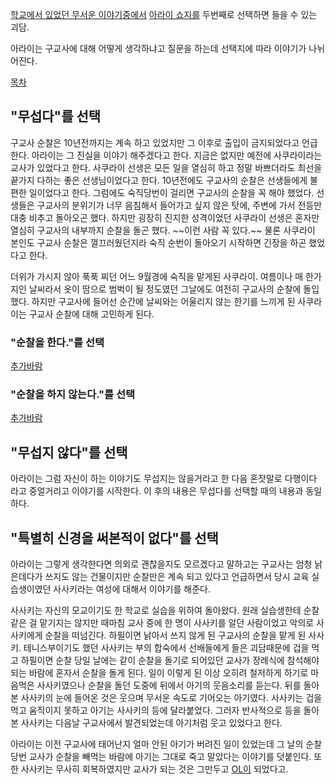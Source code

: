 [[학교에서 있었던 무서운 이야기]]중에서 [[아라이 쇼지]]를 두번째로 선택하면 들을 수 있는 괴담. 

아라이는 구교사에 대해 어떻게 생각하냐고 질문을 하는데 선택지에 따라 이야기가 나뉘어진다.

[[목차]]

== "무섭다"를 선택 ==
구교사 순찰은 10년전까지는 계속 하고 있었지만 그 이후로 출입이 금지되었다고 언급한다. 아라이는 그 진실을 이야기 해주겠다고 한다.
지금은 없지만 예전에 사쿠라이라는 교사가 있었다고 한다. 사쿠라이 선생은 모든 일을 열심히 하고 정말 바쁘더라도 최선을 끝가지 다하는 좋은 선생님이었다고 한다. 10년전에도 구교사의 순찰은 선생들에게 불편한 일이었다고 한다. 그럼에도 숙직당번이 걸리면 구교사의 순찰을 꼭 해야 했었다. 선생들은 구교사의 분위기가 너무 음침해서 들어가고 싶지 않은 탓에,  주변에 가서 전등만 대충 비추고 돌아오곤 했다. 하지만 굉장히 진지한 성격이었던 사쿠라이 선생은 혼자만 열심히 구교사의 내부까지 순찰을 돌곤 했다. ~~이런 사람 꼭 있다.~~  물론 사쿠라이 본인도 구교사 순찰은 껄끄러웠던지라 숙직 순번이 돌아오기 시작하면 긴장을 하곤 했었다고 한다. 

더위가 가시지 않아 푹푹 찌던 어느 9월경에 숙직을 맡게된 사쿠라이. 여름이나 매 한가지인 날씨라서 옷이 땀으로 범벅이 될 정도였던 그날에도 여전히 구교사의 순찰에 돌입했다. 하지만 구교사에 들어선 순간에 날씨와는 어울리지 않는 한기를 느끼게 된 사쿠라이는 구교사 순찰에 대해 고민하게 된다.

=== "순찰을 한다."를 선택 ===
[[추가바람]]

=== "순찰을 하지 않는다."를 선택 ===
[[추가바람]]

== "무섭지 않다"를 선택 ==
아라이는 그럼 자신이 하는 이야기도 무섭지는 않을거라고 한 다음 혼잣말로 다행이다 라고 중얼거리고 이야기를 시작한다.
이 후의 내용은 무섭다를 선택할 때의 내용과 동일하다.

== "특별히 신경을 써본적이 없다"를 선택 ==
아라이는 그렇게 생각한다면 의외로 괜찮을지도 모르겠다고 말하고는 구교사는 엄청 낡은데다가 쓰지도 않는 건물이지만 순찰만은 계속 되고 있다고 언급하면서 당시 교육 실습생이였던 사사키라는 여성에 대해서 이야기를 해준다.

사사키는 자신의 모교이기도 한 학교로 실습을 위하여 돌아왔다. 원래 실습생한테 순찰같은 걸 맡기지는 않지만 때마침 교사 중에 한 명이 사사키를 알던 사람이었고 악의로 사사키에게 순찰을 떠넘긴다. 하필이면 낡아서 쓰지 않게 된 구교사의 순찰을 맡게 된 사사키. 테니스부이기도 했던 사사키는 부의 합숙에서 선배들에게 들은 괴담때문에 겁을 먹고 하필이면 순찰 당일 날에는 같이 순찰을 돌기로 되어있던 교사가 장례식에 참석해야되는 바람에 혼자서 순찰을 돌게 된다. 일이 이렇게 된 이상 오히려 철저하게 하기로 마음먹은 사사키였으나 순찰을 돌던 도중에 뒤에서 아기의 웃음소리를 듣는다. 뒤를 돌아본 사사키의 눈에 들어온 것은 웃으며 무서운 속도로 기어오는 아기였다. 사사키는 겁을 먹고 움직이지 못하고 아기는 사사키의 등에 달라붙었다. 그러자 반사적으로 등을 돌아본 사사키는 다음날 구교사에서 발견되었는데 아기처럼 웃고 있었다고 한다.

아라이는 이전 구교사에 태어난지 얼마 안된 아기가 버려진 일이 있었는데 그 날의 순찰당번 교사가 순찰을 빼먹는 바람에 아기는 그대로 죽고 말았다는 이야기를 덧붙인다. 또한 사사키는 무사히 회복하였지만 교사가 되는 것은 그만두고 [[OL]]이 되었다고.

